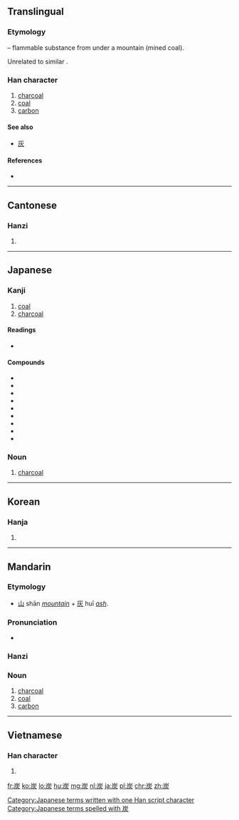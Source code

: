==Translingual==
===Etymology===
{{Han compound|屵|t1=mountain, cliff|火|t2=fire|ls=ic}} – flammable substance from under a mountain (mined coal).

Unrelated to similar {{term|灰||ash|sc=Hani}}.

===Han character===
{{Han char|rn=86|rad=火|as=05|sn=9|four=2228<sub>9</sub>|canj=山大火 (UKF), 山一火 (UMF)}}

# [[charcoal]]
# [[coal]]
# [[carbon]]

====See also====
* [[灰]] <!-- visually similar -->

====References====
* {{Han ref|kx=0668.240|dkj=18953|dj=1077.240|hdz=32195.150|uh=70AD|ud=28845|bh=ACB4|bd=44212}}

----

==Cantonese==

===Hanzi===
{{yue-hanzi|jyut=|y=taan3}}

# {{defn|lang=yue|sort=火05}}

----

==Japanese==

===Kanji===
{{ja-kanji|grade=3|rs=火05}}

# [[coal]]
# [[charcoal]]

====Readings====
* {{ja-readings|on=[[たん]] (tan)|kun=[[すみ]] (sumi)}}

====Compounds====
* {{l|ja|採炭}}
* {{l|ja|薪炭}}
* {{l|ja|炭化|tr=[[たんか]], tanka}}
* {{l|ja|炭鉱|tr=[[たんこう]], tankō}}
* {{l|ja|炭酸|tr=[[たんさん]], tansan}}
* {{l|ja|炭素|tr=[[たんそ]], tanso}}
* {{l|ja|炭田}}
* {{l|ja|泥炭}}
* {{l|ja|木炭}}

===Noun===
{{ja-noun|k|hira=すみ|rom=sumi}}

# [[charcoal]]

[[Category:Japanese terms written with one Han script character]]
[[Category:Japanese terms spelled with 炭]]
----

==Korean==

===Hanja===
{{ko-hanja|hangeul=탄|eumhun=|rv=tan|mr=t'an|y=than}}

# {{defn|lang=ko|sort=火05}}

----

==Mandarin==
{{zh-hanzi-box|[[炭]]}}

===Etymology===
* [[山]] shān ''[[mountain]]'' + [[灰]] huī ''[[ash]]''.

===Pronunciation===
* {{audio|Zh-tàn.ogg|Audio|lang=cmn}}

===Hanzi===
{{cmn-hanzi|pin=[[tàn]] ([[tan4]])|wg=t'an<sup>4</sup>}}

===Noun===
{{cmn-noun|ts|pin=tàn|pint=tan4}}

# [[charcoal]]
# [[coal]]
# [[carbon]]

----

==Vietnamese==

===Han character===
{{vi-hantu|[[thán]], [[than]], [[tro]]|rs=火05}}

# {{defn|lang=vi|sort=火05}}

[[fr:炭]]
[[ko:炭]]
[[lo:炭]]
[[hu:炭]]
[[mg:炭]]
[[nl:炭]]
[[ja:炭]]
[[pl:炭]]
[[chr:炭]]
[[zh:炭]]